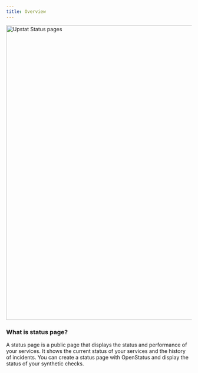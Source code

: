 ```yaml
---
title: Overview
---
```


<img
  alt="Upstat Status pages"
  src="/status-page-docs.png"
  width="800"
  height="800"
/>

### What is status page?
A status page is a public page that displays the status and performance of your services. It shows the current status of your services and the history of incidents.
You can create a status page with OpenStatus and display the status of your synthetic checks.